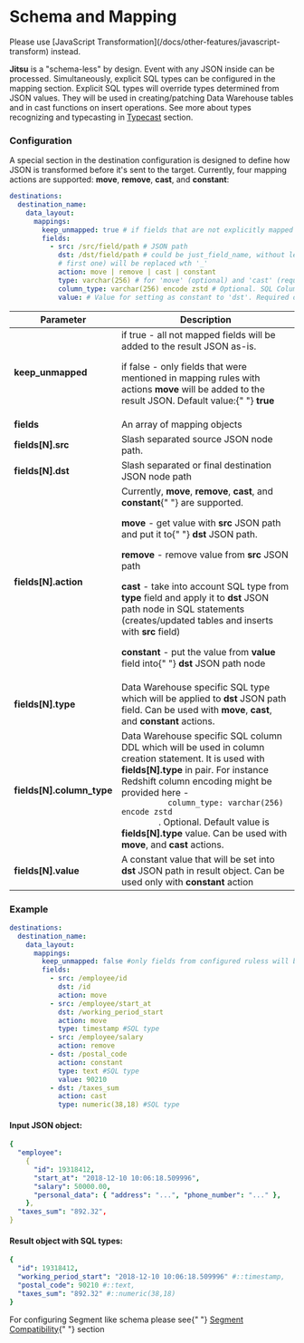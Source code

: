 # Schema and Mapping

<PageNotice type="deprecated">
  Please use [JavaScript Transformation](/docs/other-features/javascript-transform)
  instead.
</PageNotice>

**Jitsu** is a "schema-less" by design. Event with any JSON inside can be processed.
Simultaneously, explicit SQL types can be configured in the mapping section. Explicit SQL types will
override types determined from JSON values. They will be used in creating/patching Data Warehouse tables
and in cast functions on insert operations. See more about types recognizing and typecasting in
[Typecast](/docs/other-features/typecast) section.

### Configuration

A special section in the destination configuration is designed to define how JSON is transformed before it's sent to the target. Currently,
four mapping actions are supported: **move**, **remove**, **cast**, and **constant**:

```yaml
destinations:
  destination_name:
    data_layout:
      mappings:
        keep_unmapped: true # if fields that are not explicitly mapped should be kept or removed
        fields:
          - src: /src/field/path # JSON path
            dst: /dst/field/path # could be just_field_name, without leading. Before inserting all / (except
            # first one) will be replaced wth '_'
            action: move | remove | cast | constant
            type: varchar(256) # for 'move' (optional) and 'cast' (required) actions - SQL type (depend on destination)
            column_type: varchar(256) encode zstd # Optional. SQL Column DDL on create/patch tables. Default value is 'type' variable value from this object.
            value: # Value for setting as constant to 'dst'. Required only for 'constant' action. Other actions will ignore this field.
```

<table>
  <thead>
    <tr>
      <th>Parameter</th>
      <th>Description</th>
    </tr>
  </thead>
  <tbody>
    <tr>
      <td>
        <b>keep_unmapped</b>
      </td>
      <td>
        if true - all not mapped fields will be added to the result JSON as-is.
        <p>
          if false - only fields that were mentioned in mapping rules with
          actions <b>move</b> will be added to the result JSON. Default value:{" "}
          <b>true</b>
        </p>
      </td>
    </tr>
    <tr>
      <td>
        <b>fields</b>
      </td>
      <td>An array of mapping objects</td>
    </tr>
    <tr>
      <td>
        <b>fields[N].src</b>
      </td>
      <td>Slash separated source JSON node path.</td>
    </tr>
    <tr>
      <td>
        <b>fields[N].dst</b>
      </td>
      <td>Slash separated or final destination JSON node path</td>
    </tr>
    <tr>
      <td>
        <b>fields[N].action</b>
      </td>
      <td>
        Currently, <b>move</b>, <b>remove</b>, <b>cast</b>, and <b>constant</b>{" "}
        are supported.
        <p>
          <b>move</b> - get value with <b>src</b> JSON path and put it to{" "}
          <b>dst </b>JSON path.
        </p>
        <p>
          <b>remove</b> - remove value from <b>src </b>JSON path
        </p>
        <p>
          <b>cast</b> - take into account SQL type from <b>type</b> field and
          apply it to <b>dst</b> JSON path node in SQL statements
          (creates/updated tables and inserts with <b>src</b> field)
        </p>
        <p>
          <b>constant </b>- put the value from <b>value </b>field into{" "}
          <b>dst </b>JSON path node
        </p>
      </td>
    </tr>
    <tr>
      <td>
        <b>fields[N].type</b>
      </td>
      <td>
        Data Warehouse specific SQL type which will be applied to <b>dst </b>
        JSON path field. Can be used with <b>move</b>, <b>cast</b>, and <b>
          constant
        </b> actions.
      </td>
    </tr>
    <tr>
      <td>
        <b>fields[N].column_type</b>
      </td>
      <td>
        Data Warehouse specific SQL column DDL which will be used in column
        creation statement. It is used with
        <b>fields[N].type</b> in pair. For instance Redshift column encoding might
        be provided here - <code inline="true">
          column_type: varchar(256) encode zstd
        </code>. Optional. Default value is <b>fields[N].type</b> value. Can be used
        with <b>move</b>, and <b>cast</b> actions.
      </td>
    </tr>
    <tr>
      <td>
        <b>fields[N].value</b>
      </td>
      <td>
        A constant value that will be set into <b>dst </b>JSON path in result
        object. Can be used only with <b>constant </b>action
      </td>
    </tr>
  </tbody>
</table>

###

### Example

```yaml
destinations:
  destination_name:
    data_layout:
      mappings:
        keep_unmapped: false #only fields from configured ruless will be in the result
        fields:
          - src: /employee/id
            dst: /id
            action: move
          - src: /employee/start_at
            dst: /working_period_start
            action: move
            type: timestamp #SQL type
          - src: /employee/salary
            action: remove
          - dst: /postal_code
            action: constant
            type: text #SQL type
            value: 90210
          - dst: /taxes_sum
            action: cast
            type: numeric(38,18) #SQL type
```

#### Input JSON object:

```yaml
{
  "employee":
    {
      "id": 19318412,
      "start_at": "2018-12-10 10:06:18.509996",
      "salary": 50000.00,
      "personal_data": { "address": "...", "phone_number": "..." },
    },
  "taxes_sum": "892.32",
}
```

#### Result object with SQL types:

```yaml
{
  "id": 19318412,
  "working_period_start": "2018-12-10 10:06:18.509996" #::timestamp,
  "postal_code": 90210 #::text,
  "taxes_sum": "892.32" #::numeric(38,18)
}
```

<Hint>
  For configuring Segment like schema please see{" "}
  <a href="/docs/other-features/segment-compatibility">Segment Compatibility</a>{" "}
  section
</Hint>
